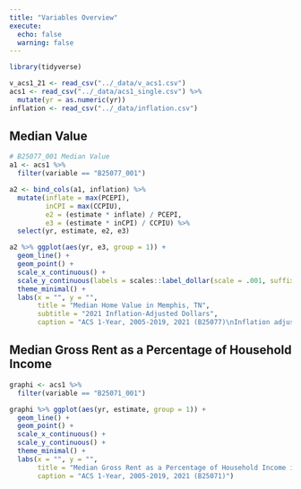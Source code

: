 ```yaml
---
title: "Variables Overview"
execute: 
  echo: false
  warning: false
---
```


```r
library(tidyverse)
```

```r
v_acs1_21 <- read_csv("../_data/v_acs1.csv")
acs1 <- read_csv("../_data/acs1_single.csv") %>% 
  mutate(yr = as.numeric(yr))
inflation <- read_csv("../_data/inflation.csv")
```

## Median Value

```r
# B25077_001 Median Value
a1 <- acs1 %>% 
  filter(variable == "B25077_001")

a2 <- bind_cols(a1, inflation) %>% 
  mutate(inflate = max(PCEPI),
         inCPI = max(CCPIU),
         e2 = (estimate * inflate) / PCEPI,
         e3 = (estimate * inCPI) / CCPIU) %>% 
  select(yr, estimate, e2, e3)

a2 %>% ggplot(aes(yr, e3, group = 1)) +
  geom_line() +
  geom_point() +
  scale_x_continuous() +
  scale_y_continuous(labels = scales::label_dollar(scale = .001, suffix = "K")) +
  theme_minimal() +
  labs(x = "", y = "", 
       title = "Median Home Value in Memphis, TN",
       subtitle = "2021 Inflation-Adjusted Dollars",
       caption = "ACS 1-Year, 2005-2019, 2021 (B25077)\nInflation adjusted using C-CPI-U")
```

## Median Gross Rent as a Percentage of Household Income
```r
graphi <- acs1 %>% 
  filter(variable == "B25071_001")

graphi %>% ggplot(aes(yr, estimate, group = 1)) +
  geom_line() +
  geom_point() +
  scale_x_continuous() +
  scale_y_continuous() +
  theme_minimal() +
  labs(x = "", y = "", 
       title = "Median Gross Rent as a Percentage of Household Income in Memphis, TN",
       caption = "ACS 1-Year, 2005-2019, 2021 (B25071)")
```

